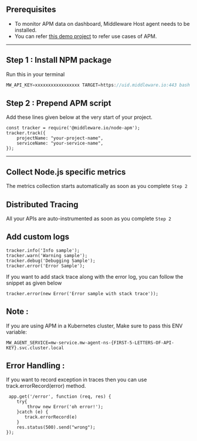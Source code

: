 

## Prerequisites 

* To monitor APM data on dashboard, Middleware Host agent needs to be installed.
* You can refer [this demo project](https://github.com/middleware-labs/demo-apm/tree/master/nodejs) to refer use cases of APM.

--------------------

## Step 1 : Install NPM package

Run this in your terminal

```javascript Shell
MW_API_KEY=xxxxxxxxxxxxxxxxx TARGET=https://uid.middleware.io:443 bash -c "$(curl -L https://install.middleware.io/scripts/docker-install.sh)"
```

## Step 2 : Prepend APM script

Add these lines given below at the very start of your project.

```
const tracker = require('@middleware.io/node-apm');
tracker.track({
    projectName: "your-project-name",
    serviceName: "your-service-name",
});
```
---------------------

## Collect Node.js specific metrics

The metrics collection starts automatically as soon as you complete `Step 2`


## Distributed Tracing

All your APIs are auto-instrumented as soon as you complete `Step 2`


## Add custom logs

```
tracker.info('Info sample');
tracker.warn('Warning sample');
tracker.debug('Debugging Sample');
tracker.error('Error Sample');
```

If you want to add stack trace along with the error log, you can follow the snippet as given below

```
tracker.error(new Error('Error sample with stack trace'));
```

## Note :

If you are using APM in a Kubernetes cluster, Make sure to pass this ENV variable:

```
MW_AGENT_SERVICE=mw-service.mw-agent-ns-{FIRST-5-LETTERS-OF-API-KEY}.svc.cluster.local
```

## Error Handling :

If you want to record exception in traces then you can use track.errorRecord(error) method.

```
 app.get('/error', function (req, res) {
    try{
        throw new Error('oh error!');
    }catch (e) {
       track.errorRecord(e)
    }
    res.status(500).send("wrong");
});
 
```
